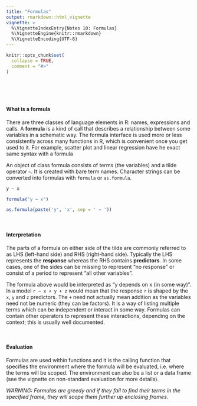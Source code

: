 ```yaml
---
title: "Formulas"
output: rmarkdown::html_vignette
vignette: >
  %\VignetteIndexEntry{Notes 10: Formulas}
  %\VignetteEngine{knitr::rmarkdown}
  %\VignetteEncoding{UTF-8}
---
```


```r
knitr::opts_chunk$set(
  collapse = TRUE,
  comment = "#>"
)
```


<br><br><br>


#### What is a formula

There are three classes of language elements in R: names, expressions and calls. A **formula** is a kind of call that describes a relationship between some variables in a schematic way. The formula interface is used more or less consistently across many functions in R, which is convenient once you get used to it. For example, scatter plot and linear regression have he exact same syntax with a formula

An object of class formula consists of terms (the variables) and a tilde operator `~`. It is created with bare term names. Character strings can be converted into formulas with `formula` or `as.formula`.
```r
y ~ x

formula("y ~ x")

as.formula(paste('y', 'x', sep = ' ~ '))
```

<br>

#### Interpretation

The parts of a formula on either side of the tilde are commonly referred to as LHS (left-hand side) and RHS (right-hand side). Typically the LHS represents the **response** whereas the RHS contains **predictors**. In some cases, one of the sides can be missing to represent "no response" or consist of a period to represent "all other variables".

The formula above would be interpreted as "y depends on x (in some way)". In a model ` r ~ x + y + z ` would mean that the response `r` is shaped by the `x`, `y` and `z` predictors. The `+` need not actually mean addition as the variables need not be numeric (they can be factors). It is a way of listing multiple terms which can be independent or interact in some way. Formulas can contain other operators to represent these interactions, depending on the context; this is usually well documented.

<br>

#### Evaluation

Formulas are used within functions and it is the calling function that specifies the environment where the formula will be evaluated, i.e. where the terms will be scoped. The environment can also be a list or a data frame (see the vignette on non-standard evaluation for more details).

*WARNING: Formulas are greedy and if they fail to find their terms in the specified frame, they will scope them further up enclosing frames.*
